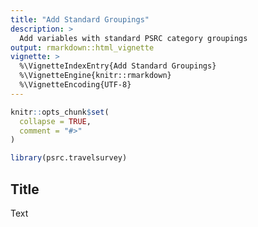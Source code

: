 ```yaml
---
title: "Add Standard Groupings"
description: >
  Add variables with standard PSRC category groupings
output: rmarkdown::html_vignette
vignette: >
  %\VignetteIndexEntry{Add Standard Groupings}
  %\VignetteEngine{knitr::rmarkdown}
  %\VignetteEncoding{UTF-8}
---
```


```r
knitr::opts_chunk$set(
  collapse = TRUE,
  comment = "#>"
)
```

```r
library(psrc.travelsurvey)
```

## Title

Text

```r



```


